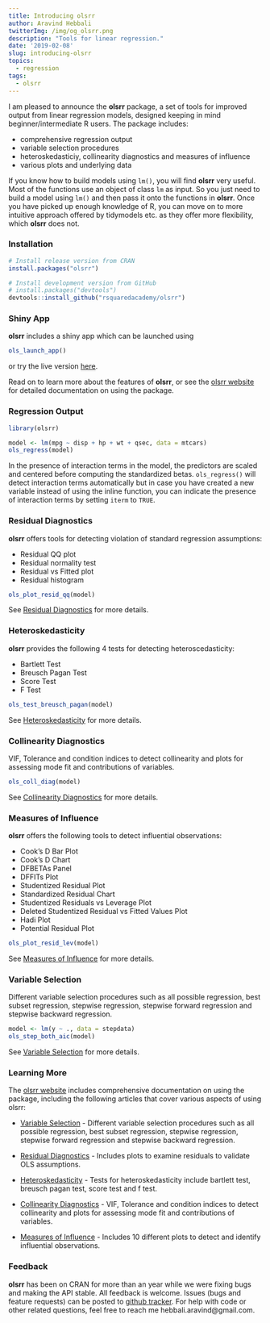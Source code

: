 ```yaml
---
title: Introducing olsrr
author: Aravind Hebbali
twitterImg: /img/og_olsrr.png
description: "Tools for linear regression."
date: '2019-02-08'
slug: introducing-olsrr
topics:
  - regression
tags:
  - olsrr
---
```


I am pleased to announce the **olsrr** package, a set of tools for improved 
output from linear regression models, designed keeping in mind 
beginner/intermediate R users. The package includes:

- comprehensive regression output
- variable selection procedures
- heteroskedasticiy, collinearity diagnostics and measures of influence
- various plots and underlying data

If you know how to build models using `lm()`, you will find **olsrr** very 
useful. Most of the functions use an object of class `lm` as input. So you 
just need to build a model using `lm()` and then pass it onto the functions in 
**olsrr**. Once you have picked up enough knowledge of R, you can move on to 
more intuitive approach offered by tidymodels etc. as they offer more 
flexibility, which **olsrr** does not.

### Installation

```r
# Install release version from CRAN
install.packages("olsrr")

# Install development version from GitHub
# install.packages("devtools")
devtools::install_github("rsquaredacademy/olsrr")
```

### Shiny App

**olsrr** includes a shiny app which can be launched using

```r
ols_launch_app()
```

or try the live version [here](https://www.rsquaredcomputing.com/olsrr/).

Read on to learn more about the features of **olsrr**, or see the 
[olsrr website](https://olsrr.rsquaredacademy.com/) for 
detailed documentation on using the package.

### Regression Output

```r
library(olsrr)
```

```r
model <- lm(mpg ~ disp + hp + wt + qsec, data = mtcars)
ols_regress(model)
```

In the presence of interaction terms in the model, the predictors are scaled 
and centered before computing the standardized betas. `ols_regress()` will 
detect interaction terms automatically but in case you have created a new 
variable instead of using the inline function, you can indicate the presence 
of interaction terms by setting `iterm` to `TRUE`.

### Residual Diagnostics

**olsrr** offers tools for detecting violation of standard regression assumptions:

- Residual QQ plot
- Residual normality test
- Residual vs Fitted plot
- Residual histogram

```r
ols_plot_resid_qq(model)
```

See [Residual Diagnostics](https://olsrr.rsquaredacademy.com/articles/residual_diagnostics.html) 
for more details.

### Heteroskedasticity

**olsrr** provides the following 4 tests for detecting heteroscedasticity:

- Bartlett Test
- Breusch Pagan Test
- Score Test
- F Test

```r
ols_test_breusch_pagan(model)
```

See [Heteroskedasticity](https://olsrr.rsquaredacademy.com/articles/heteroskedasticity.html) 
for more details.

### Collinearity Diagnostics

VIF, Tolerance and condition indices to detect collinearity and plots for 
assessing mode fit and contributions of variables.

```r
ols_coll_diag(model)
```

See [Collinearity Diagnostics](https://olsrr.rsquaredacademy.com/articles/regression_diagnostics.html) for more details.

### Measures of Influence

**olsrr** offers the following tools to detect influential observations:

- Cook’s D Bar Plot
- Cook’s D Chart
- DFBETAs Panel
- DFFITs Plot
- Studentized Residual Plot
- Standardized Residual Chart
- Studentized Residuals vs Leverage Plot
- Deleted Studentized Residual vs Fitted Values Plot
- Hadi Plot
- Potential Residual Plot

```r
ols_plot_resid_lev(model)
```

See [Measures of Influence](https://olsrr.rsquaredacademy.com/articles/influence_measures.html) for more details.

### Variable Selection

Different variable selection procedures such as all possible regression, best 
subset regression, stepwise regression, stepwise forward regression and 
stepwise backward regression.

```r
model <- lm(y ~ ., data = stepdata)
ols_step_both_aic(model)
```

See [Variable Selection](https://olsrr.rsquaredacademy.com/articles/variable_selection.html) for more details.

### Learning More

The [olsrr website](https://olsrr.rsquaredacademy.com/index.html) includes 
comprehensive documentation on using the package, including the following
articles that cover various aspects of using olsrr:

- [Variable Selection](https://olsrr.rsquaredacademy.com/articles/variable_selection.html) - Different variable selection procedures such as all possible regression, best 
subset regression, stepwise regression, stepwise forward regression and 
stepwise backward regression.

- [Residual Diagnostics](https://olsrr.rsquaredacademy.com/articles/residual_diagnostics.html) - Includes plots to examine residuals to validate OLS assumptions.

- [Heteroskedasticity](https://olsrr.rsquaredacademy.com/articles/heteroskedasticity.html) - Tests for heteroskedasticity include bartlett test, breusch pagan test, score test and f test.

- [Collinearity Diagnostics](https://olsrr.rsquaredacademy.com/articles/regression_diagnostics.html) - VIF, Tolerance and condition indices to detect collinearity and plots for assessing mode fit and contributions of variables.

- [Measures of Influence](https://olsrr.rsquaredacademy.com/articles/influence_measures.html) - Includes 10 different plots to detect and identify influential observations.


### Feedback

**olsrr** has been on CRAN for more than an year while we were fixing bugs and 
making the API stable. All feedback is welcome. Issues (bugs and feature 
requests) can be posted to [github tracker](https://github.com/rsquaredacademy/olsrr/issues).
For help with code or other related questions, feel free to reach me hebbali.aravind@gmail.com.


